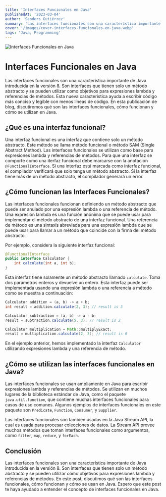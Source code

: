 ```yaml
---
title: 'Interfaces Funcionales en Java'
publishedAt: '2023-03-04'
author: 'Sanders Gutiérrez'
summary: 'Las interfaces funcionales son una característica importante de Java introducida en la versión 8. Son interfaces que tienen solo un método abstracto y se pueden utilizar como objetivos para expresiones lambda y referencias de métodos. Esta nueva característica ayuda a escribir código más conciso y legible con menos líneas de código. En esta publicación de blog, discutiremos qué son las interfaces funcionales, cómo funcionan y cómo se utilizan en Java.'
cover: '/images/cover-interfaces-funcionales-en-java.webp'
tags: 'Java, Programming'
---
```


![Interfaces Funcionales en Java](/images/cover-interfaces-funcionales-en-java.webp)

# Interfaces Funcionales en Java

Las interfaces funcionales son una característica importante de Java introducida en la versión 8. Son interfaces que tienen solo un método abstracto y se pueden utilizar como objetivos para expresiones lambda y referencias de métodos. Esta nueva característica ayuda a escribir código más conciso y legible con menos líneas de código. En esta publicación de blog, discutiremos qué son las interfaces funcionales, cómo funcionan y cómo se utilizan en Java.

## ¿Qué es una interfaz funcional?

Una interfaz funcional es una interfaz que contiene solo un método abstracto. Este método se llama método funcional o método SAM (Single Abstract Method). Las interfaces funcionales se utilizan como base para expresiones lambda y referencias de métodos. Para que una interfaz se comporte como una iterfaz funcional debe marcarse con la anotación `@FunctionalInterface`. Si una interfaz está marcada como interfaz funcional, el compilador verificará que solo tenga un método abstracto. Si la interfaz tiene más de un método abstracto, el compilador generará un error.

## ¿Cómo funcionan las Interfaces Funcionales?

Las interfaces funcionales funcionan definiendo un método abstracto que puede ser anulado por una expresión lambda o una referencia de método. Una expresión lambda es una función anónima que se puede usar para implementar el método abstracto de una interfaz funcional. Una referencia de método es una sintaxis abreviada para una expresión lambda que se puede usar para llamar a un método que coincide con la firma del método abstracto.

Por ejemplo, considera la siguiente interfaz funcional:

```java
@FunctionalInterface
public interface Calculator {
    int calculate(int a, int b);
}
```

Esta interfaz tiene solamente un método abstracto llamado `calculate`. Toma dos parámetros enteros y devuelve un entero. Esta interfaz puede ser implementada usando una expresión lambda o una referencia a método como se muestra a continuación:

```java
Calculator addition = (a, b) -> a + b;
int result = addition.calculate(2, 3); // result is 5

Calculator subtraction = (a, b) -> a - b;
result = subtraction.calculate(5, 3); // result is 2

Calculator multiplication = Math::multiplyExact;
result = multiplication.calculate(2, 3); // result is 6
```

En el ejemplo anterior, hemos implementado la interfaz `Calculator` utilizando expresiones lambda y una referencia de método.

## ¿Cómo se utilizan las interfaces funcionales en Java?

Las interfaces funcionales se usan ampliamente en Java para escribir expresiones lambda y referencias de métodos. Se utilizan en muchos lugares de la biblioteca estándar de Java, como el paquete `java.util.function`, que contiene muchas interfaces funcionales para casos de uso comunes. Algunos ejemplos de interfaces funcionales en este paquete son `Predicate`, `Function`, `Consumer`, y `Supplier`.

Las interfaces funcionales son tambien usadas en la Java Stream API, la cual es usada para procesar colecciones de datos. La Stream API provee muchos métodos que toman interfaces funcionales como argumentos, como `filter`, `map`, `reduce`, y `forEach`.

## Conclusión

Las interfaces funcionales son una característica importante de Java introducida en la versión 8. Son interfaces que tienen solo un método abstracto y se pueden utilizar como objetivos para expresiones lambda y referencias de métodos. En este post, discutimos qué son las interfaces funcionales, cómo funcionan y cómo se usan en Java. Espero que este post te haya ayudado a entender el concepto de interfaces funcionales en Java.
